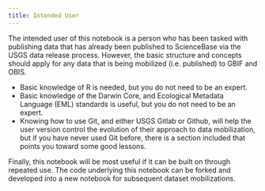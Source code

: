 ```yaml
---
title: Intended User
---
```


The intended user of this notebook is a person who has been tasked with publishing data that has already been published to ScienceBase via the USGS data release process. However, the basic structure and concepts should apply for any data that is being mobilized (i.e. published) to GBIF and OBIS. 

- Basic knowledge of R is needed, but you do not need to be an expert. 
- Basic knowledge of the Darwin Core, and Ecological Metadata Language (EML) standards is useful, but you do not need to be an expert. 
- Knowing how to use Git, and either USGS Gitlab or Github, will help the user version control the evolution of their approach to data mobilization, but if you have never used Git before, there is a section included that points you toward some good lessons.

Finally, this notebook will be most useful if it can be built on through repeated use. The code underlying this notebook can be forked and developed into a new notebook for subsequent dataset mobilizations.
